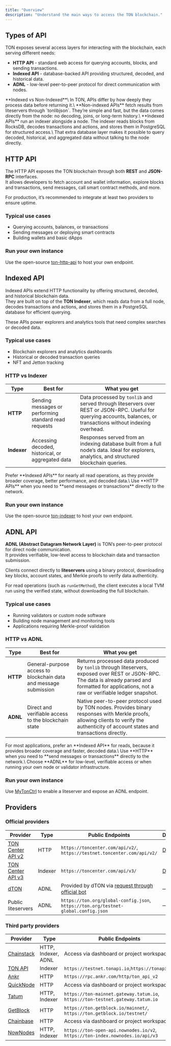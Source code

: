 ```yaml
---
title: "Overview"
description: "Understand the main ways to access the TON blockchain."
---
```



## Types of API

TON exposes several access layers for interacting with the blockchain, each serving different needs:

- **HTTP API** - standard web access for querying accounts, blocks, and sending transactions.
- **Indexed API** - database-backed API providing structured, decoded, and historical data.
- **ADNL** - low-level peer-to-peer protocol for direct communication with nodes.

<Aside type="note">
  **Indexed vs Non-Indexed**\
  In TON, APIs differ by how deeply they process data before returning it.\
  **Non-indexed APIs** fetch results from liteservers through `tonlibjson`. They’re simple and fast, but the data comes directly from the node: no decoding, joins, or long-term history.\
  **Indexed APIs** run an indexer alongside a node. The indexer reads blocks from RocksDB, decodes transactions and actions, and stores them in PostgreSQL for structured access.\
  That extra database layer makes it possible to query decoded, historical, and aggregated data without talking to the node directly.
</Aside>

## HTTP API

The HTTP API exposes the TON blockchain through both **REST** and **JSON-RPC** interfaces.\
It allows developers to fetch account and wallet information, explore blocks and transactions, send messages, call smart contract methods, and more.

<Aside type="note">
  For production, it’s recommended to integrate at least two providers to ensure uptime.
</Aside>

### Typical use cases

- Querying accounts, balances, or transactions
- Sending messages or deploying smart contracts
- Building wallets and basic dApps

### Run your own instance

Use the open-source [ton-http-api](https://github.com/toncenter/ton-http-api) to host your own endpoint.

## Indexed API

Indexed APIs extend HTTP functionality by offering structured, decoded, and historical blockchain data.\
They are built on top of the **TON Indexer**, which reads data from a full node, decodes transactions and actions, and stores them in a PostgreSQL database for efficient querying.

These APIs power explorers and analytics tools that need complex searches or decoded data.

### Typical use cases

- Blockchain explorers and analytics dashboards
- Historical or decoded transaction queries
- NFT and Jetton tracking

### HTTP vs Indexer

| Type        | Best for                                              | What you get                                                                                                                                                        |
| ----------- | ----------------------------------------------------- | ------------------------------------------------------------------------------------------------------------------------------------------------------------------- |
| **HTTP**    | Sending messages or performing standard read requests | Data processed by `tonlib` and served through liteservers over REST or JSON-RPC. Useful for querying accounts, balances, or transactions without indexing overhead. |
| **Indexer** | Accessing decoded, historical, or aggregated data     | Responses served from an indexing database built from a full node’s data. Ideal for explorers, analytics, and structured blockchain queries.                        |

<Aside type="tip">
  Prefer **Indexed APIs** for nearly all read operations, as they provide broader coverage, better performance, and decoded data.\
  Use **HTTP APIs** when you need to **send messages or transactions** directly to the network.
</Aside>

### Run your own instance

Use the open-source [ton-indexer](https://github.com/toncenter/ton-indexer) to host your own endpoint.

## ADNL API

**ADNL (Abstract Datagram Network Layer)** is TON’s peer-to-peer protocol for direct node communication.\
It provides verifiable, low-level access to blockchain data and transaction submission.

Clients connect directly to **liteservers** using a binary protocol, downloading key blocks, account states, and Merkle proofs to verify data authenticity.

For read operations (such as `runGetMethod`), the client executes a local TVM run using the verified state, without downloading the full blockchain.

### Typical use cases

- Running validators or custom node software
- Building node management and monitoring tools
- Applications requiring Merkle-proof validation

### HTTP vs ADNL

| Type     | Best for                                                         | What you get                                                                                                                                                                                        |
| -------- | ---------------------------------------------------------------- | --------------------------------------------------------------------------------------------------------------------------------------------------------------------------------------------------- |
| **HTTP** | General-purpose access to blockchain data and message submission | Returns processed data produced by `tonlib` through liteservers, exposed over REST or JSON-RPC. The data is already parsed and formatted for applications, not a raw or verifiable ledger snapshot. |
| **ADNL** | Direct and verifiable access to the blockchain state             | Native peer-to-peer protocol used by TON nodes. Provides binary responses with Merkle proofs, allowing clients to verify the authenticity of account states and transactions directly.              |

<Aside type="tip">
  For most applications, prefer an **Indexed API** for reads, because it provides broader coverage and faster, decoded data.\
  Use **HTTP** when you need to **send messages or transactions** directly to the network.\
  Choose **ADNL** for low-level, verifiable access or when running your own node or validator infrastructure.
</Aside>

### Run your own instance

Use [MyTonCtrl](../node/setup-mytonctrl) to enable a liteserver and expose an ADNL endpoint.

## Providers

### Official providers

| Provider                                                       | Type    | Public Endpoints                                                                   | Docs                            |
| -------------------------------------------------------------- | ------- | ---------------------------------------------------------------------------------- | ------------------------------- |
| [TON Center API v2](https://github.com/toncenter/ton-http-api) | HTTP    | `https://toncenter.com/api/v2/`, `https://testnet.toncenter.com/api/v2/`           | [Docs](./toncenter/get-api-key) |
| [TON Center API v3](https://github.com/toncenter/ton-indexer)  | Indexer | `https://toncenter.com/api/v3/`                                                    | [Docs](./toncenter/get-api-key) |
| [dTON](https://t.me/dtontech_bot)                              | ADNL    | Provided by dTON via [request through official bot](https://t.me/dtontech_bot)     | —                               |
| Public liteservers                                             | ADNL    | `https://ton.org/global-config.json`, `https://ton.org/testnet-global.config.json` | —                               |

### Third party providers

| Provider                                                    | Type                | Public Endpoints                                                               | Docs                                                                                  |
| ----------------------------------------------------------- | ------------------- | ------------------------------------------------------------------------------ | ------------------------------------------------------------------------------------- |
| [Chainstack](https://chainstack.com/build-better-with-ton/) | HTTP, Indexer, ADNL | Access via dashboard or project workspace                                      | [Docs](https://docs.chainstack.com/reference/getting-started-ton#getting-started-ton) |
| [TON API](https://docs.tonconsole.com/tonapi)               | Indexer             | `https://testnet.tonapi.io`,`https://tonapi.io`                                | [Docs](https://docs.tonconsole.com/tonapi)                                            |
| [Ankr](https://www.ankr.com/rpc/ton/)                       | HTTP                | `https://rpc.ankr.com/http/ton_api_v2`                                         | [Docs](https://www.ankr.com/docs/rpc-service/chains/chains-api/ton/)                  |
| [QuickNode](https://www.quicknode.com/chains/ton)           | HTTP                | Access via dashboard or project workspace                                      | [Docs](https://www.quicknode.com/docs/ton)                                            |
| [Tatum](https://tatum.io/)                                  | HTTP, Indexer       | `https://ton-mainnet.gateway.tatum.io`, `https://ton-testnet.gateway.tatum.io` | [Docs](https://docs.tatum.io/guides/blockchain/the-open-network-ton)                  |
| [GetBlock](https://getblock.io/nodes/ton/)                  | HTTP                | `https://ton.getblock.io/mainnet/`, `https://ton.getblock.io/testnet/`         | [Docs](https://docs.getblock.io/api-reference/the-open-network-ton)                   |
| [Chainbase](https://chainbase.com/)                         | HTTP                | Access via dashboard or project workspace                                      | [Docs](https://docs.chainbase.com/api-reference/overview)                             |
| [NowNodes](https://nownodes.io/nodes/ton)                   | HTTP, Indexer       | `https://ton-open-api.nownodes.io/v2`, `https://ton-index.nownodes.io/api/v3`  | [Docs](https://nownodes.gitbook.io/ton-toncoin)                                       |

